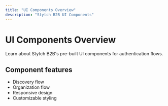 ```yaml
---
title: "UI Components Overview"
description: "Stytch B2B UI Components"
---
```


# UI Components Overview

Learn about Stytch B2B's pre-built UI components for authentication flows.

## Component features

- Discovery flow
- Organization flow
- Responsive design
- Customizable styling
